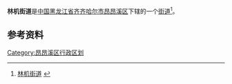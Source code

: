 {{中国乡级行政区
| 行政区全称 = 林机街道
| 上级行政区 = [[黑龙江省|黑龙江省]][[齐齐哈尔市|齐齐哈尔市]][[昂昂溪区|昂昂溪区]]
| 行政区类别 = [[街道|街道]]
| LowerDivisions = 2个社区
| 行政区划代码 = 230205005
| 总面积 = 
| 户籍人口 = 
| 常住人口 = 
| 行政区划 = 
| 官方网站 =
| 邮政编码 =150000
| 毗邻行政区 =
}}

'''林机街道'''是[[中国|中国]][[黑龙江省|黑龙江省]][[齐齐哈尔市|齐齐哈尔市]][[昂昂溪区|昂昂溪区]]下辖的一个[[街道|街道]]<ref>[http://www.chinaquhua.cn/heilongjiang/ 林机街道] {{webarchive|url=https://web.archive.org/web/20110822123644/http://www.chinaquhua.cn/heilongjiang/ |date=2011-08-22 }}</ref>。

==参考资料==
{{reflist}}

{{齐齐哈尔市昂昂溪区行政区划}}

[[Category:昂昂溪区行政区划|Category:昂昂溪区行政区划]]